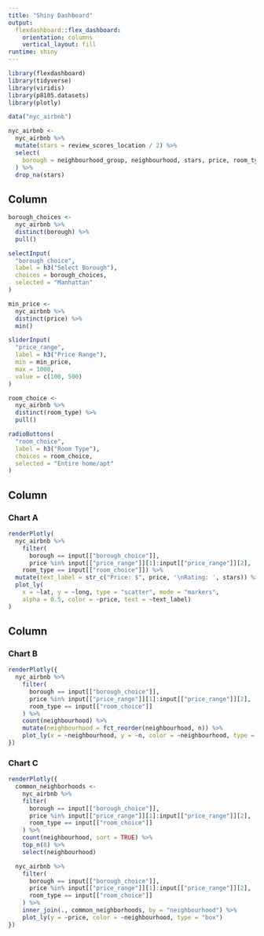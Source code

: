 ```yaml
---
title: "Shiny Dashboard"
output: 
  flexdashboard::flex_dashboard:
    orientation: columns
    vertical_layout: fill
runtime: shiny
---
```


```r
library(flexdashboard)
library(tidyverse)
library(viridis)
library(p8105.datasets)
library(plotly)
```

```r
data("nyc_airbnb")

nyc_airbnb <-  
  nyc_airbnb %>% 
  mutate(stars = review_scores_location / 2) %>% 
  select(
    borough = neighbourhood_group, neighbourhood, stars, price, room_type, lat, long
  ) %>% 
  drop_na(stars)
```

Column {.sidebar}
-----------------------------------------------------------------------

```r
borough_choices <- 
  nyc_airbnb %>% 
  distinct(borough) %>% 
  pull()

selectInput(
  "borough_choice",
  label = h3("Select Borough"),
  choices = borough_choices,
  selected = "Manhattan"
)

min_price <- 
  nyc_airbnb %>% 
  distinct(price) %>% 
  min()

sliderInput(
  "price_range",
  label = h3("Price Range"),
  min = min_price,
  max = 1000,
  value = c(100, 500)
)

room_choice <- 
  nyc_airbnb %>% 
  distinct(room_type) %>% 
  pull()

radioButtons(
  "room_choice",
  label = h3("Room Type"),
  choices = room_choice,
  selected = "Entire home/apt"
)
```

Column {data-width=650}
-----------------------------------------------------------------------

### Chart A

```r
renderPlotly(
  nyc_airbnb %>%
    filter(
      borough == input[["borough_choice"]],
      price %in% input[["price_range"]][1]:input[["price_range"]][2],
    room_type == input[["room_choice"]]) %>%
  mutate(text_label = str_c("Price: $", price, '\nRating: ', stars)) %>% 
  plot_ly(
    x = ~lat, y = ~long, type = "scatter", mode = "markers",
    alpha = 0.5, color = ~price, text = ~text_label)
)
```

Column {data-width=350}
-----------------------------------------------------------------------

### Chart B

```r
renderPlotly({
  nyc_airbnb %>% 
    filter(
      borough == input[["borough_choice"]],
      price %in% input[["price_range"]][1]:input[["price_range"]][2],
      room_type == input[["room_choice"]]
    ) %>% 
    count(neighbourhood) %>% 
    mutate(neighbourhood = fct_reorder(neighbourhood, n)) %>% 
    plot_ly(x = ~neighbourhood, y = ~n, color = ~neighbourhood, type = "bar")
})
```

### Chart C

```r
renderPlotly({ 
  common_neighborhoods <- 
    nyc_airbnb %>% 
    filter(
      borough == input[["borough_choice"]],
      price %in% input[["price_range"]][1]:input[["price_range"]][2],
      room_type == input[["room_choice"]]
    ) %>%
    count(neighbourhood, sort = TRUE) %>% 
    top_n(8) %>% 
    select(neighbourhood)

  nyc_airbnb %>%
    filter(
      borough == input[["borough_choice"]],
      price %in% input[["price_range"]][1]:input[["price_range"]][2],
      room_type == input[["room_choice"]]
    ) %>%
    inner_join(., common_neighborhoods, by = "neighbourhood") %>% 
    plot_ly(y = ~price, color = ~neighbourhood, type = "box")
})
```

